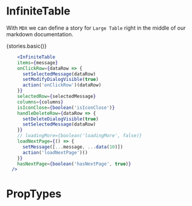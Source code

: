 

<Meta title="Component Api|InfiniteTable" />

# InfiniteTable
With `MDX` we can define a story for `Large Table` right in the middle of our
markdown documentation.




  <Story name="Basic">
    {stories.basic()}
  </Story>


```jsx 
	<InfiniteTable
    items={message}
    onClickRow={dataRow => {
      setSelectedMessage(dataRow)
      setModifyDialogVisible(true)
      action('onClickRow')(dataRow)
    }}
    selectedRow={selectedMessage}
    columns={columns}
    isIconClose={boolean('isIconClose')}
    handleDeleteRow={dataRow => {
      setDeleteDialogVisible(true)
      setSelectedMessage(dataRow)
    }}
    // loadingMore={boolean('loadingMore', false)}
    loadNextPage={() => {
      setMessage([...message, ...data(10)])
      action('loadNextPage')()
    }}
    hasNextPage={boolean('hasNextPage', true)}
  />
```

# PropTypes

<Props of={InfiniteTable}/>

